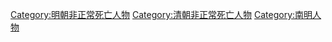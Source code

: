 [[Category:明朝非正常死亡人物|Category:明朝非正常死亡人物]]
[[Category:清朝非正常死亡人物|Category:清朝非正常死亡人物]]
[[Category:南明人物|Category:南明人物]]